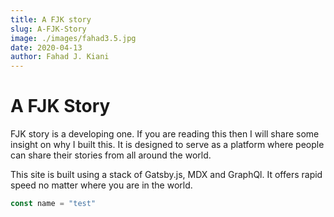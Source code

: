 ```yaml
---
title: A FJK story
slug: A-FJK-Story
image: ./images/fahad3.5.jpg
date: 2020-04-13
author: Fahad J. Kiani 
---
```



<h1>A FJK Story</h1>

FJK story is a developing one. If you are reading this then I will share some insight on why I built this. It is designed to serve as a platform where people can share their stories from all around the world. 

This site is built using a stack of Gatsby.js, MDX and GraphQl. It offers rapid speed no matter where you are in the world.


<div className="code">

```javascript
const name = "test"
```

</div>

<Counter />